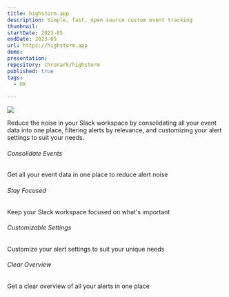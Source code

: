 ```yaml
---
title: highstorm.app
description: Simple, fast, open source custom event tracking
thumbnail: 
startDate: 2023-05
endDate: 2023-05
url: https://highstorm.app
demo: 
presentation: 
repository: chronark/highstorm
published: true
tags:
  - UX
  
---
```



 [![](/images/thumbnail.png)](/images/thumbnail.png) 

Reduce the noise in your Slack workspace by consolidating all your event data into one place, filtering alerts by relevance, and customizing your alert settings to suit your needs.

###### Consolidate Events
Get all your event data in one place to reduce alert noise

###### Stay Focused
Keep your Slack workspace focused on what's important

###### Customizable Settings
Customize your alert settings to suit your unique needs

###### Clear Overview
Get a clear overview of all your alerts in one place